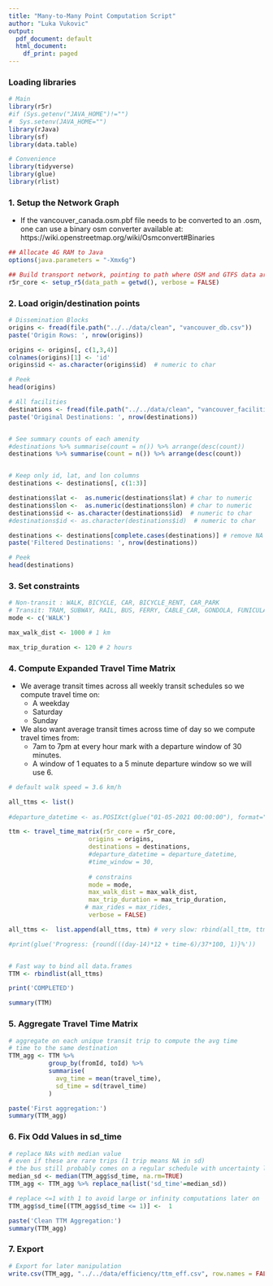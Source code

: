 ```yaml
---
title: "Many-to-Many Point Computation Script"
author: "Luka Vukovic"
output:
  pdf_document: default
  html_document:
    df_print: paged
---
```


### Loading libraries
```r

# Main
library(r5r)
#if (Sys.getenv("JAVA_HOME")!="")
#  Sys.setenv(JAVA_HOME="")
library(rJava)
library(sf)
library(data.table)

# Convenience
library(tidyverse)
library(glue)
library(rlist)

```


### 1. Setup the Network Graph

- If the vancouver_canada.osm.pbf file needs to be converted to an .osm, one can use a binary osm converter available at: https://wiki.openstreetmap.org/wiki/Osmconvert#Binaries

```r
## Allocate 4G RAM to Java
options(java.parameters = "-Xmx6g")

## Build transport network, pointing to path where OSM and GTFS data are located
r5r_core <- setup_r5(data_path = getwd(), verbose = FALSE)
```


### 2. Load origin/destination points

```r

# Dissemination Blocks
origins <- fread(file.path("../../data/clean", "vancouver_db.csv"))
paste('Origin Rows: ', nrow(origins))

origins <- origins[, c(1,3,4)]
colnames(origins)[1] <- 'id'
origins$id <- as.character(origins$id)  # numeric to char

# Peek
head(origins)
```

```r
# All facilities
destinations <- fread(file.path("../../data/clean", "vancouver_facilities_2.csv"))
paste('Original Destinations: ', nrow(destinations))


# See summary counts of each amenity
#destinations %>% summarise(count = n()) %>% arrange(desc(count))
destinations %>% summarise(count = n()) %>% arrange(desc(count))


# Keep only id, lat, and lon columns
destinations <- destinations[, c(1:3)]

destinations$lat <-  as.numeric(destinations$lat) # char to numeric
destinations$lon <-  as.numeric(destinations$lon) # char to numeric
destinations$id <- as.character(destinations$id)  # numeric to char
#destinations$id <- as.character(destinations$id)  # numeric to char

destinations <- destinations[complete.cases(destinations)] # remove NA rows
paste('Filtered Destinations: ', nrow(destinations))

# Peek
head(destinations)

```





### 3. Set constraints

```r
# Non-transit : WALK, BICYCLE, CAR, BICYCLE_RENT, CAR_PARK
# Transit: TRAM, SUBWAY, RAIL, BUS, FERRY, CABLE_CAR, GONDOLA, FUNICULAR
mode <- c('WALK')

max_walk_dist <- 1000 # 1 km

max_trip_duration <- 120 # 2 hours

```


### 4. Compute Expanded Travel Time Matrix

- We average transit times across all weekly transit schedules so we compute travel time on:
  - A weekday
  - Saturday
  - Sunday
- We also want average transit times across time of day so we compute travel times from:
  - 7am to 7pm at every hour mark with a departure window of 30 minutes.
  - A window of 1 equates to a 5 minute departure window so we will use 6.

```r
# default walk speed = 3.6 km/h

all_ttms <- list()
    
#departure_datetime <- as.POSIXct(glue("01-05-2021 00:00:00"), format="%d-%m-%Y %H:%M:%S")

ttm <- travel_time_matrix(r5r_core = r5r_core,
                      origins = origins,
                      destinations = destinations,
                      #departure_datetime = departure_datetime,
                      #time_window = 30,
                      
                      # constrains
                      mode = mode,
                      max_walk_dist = max_walk_dist,
                      max_trip_duration = max_trip_duration,
                     # max_rides = max_rides,
                      verbose = FALSE)

all_ttms <-  list.append(all_ttms, ttm) # very slow: rbind(all_ttm, ttm)

#print(glue('Progress: {round(((day-14)*12 + time-6)/37*100, 1)}%'))


# Fast way to bind all data.frames
TTM <- rbindlist(all_ttms)

print('COMPLETED')

summary(TTM)
```


### 5. Aggregate Travel Time Matrix 

```r
# aggregate on each unique transit trip to compute the avg time
# time to the same destination
TTM_agg <- TTM %>%
           group_by(fromId, toId) %>% 
           summarise(
             avg_time = mean(travel_time), 
             sd_time = sd(travel_time)
           )

paste('First aggregation:')
summary(TTM_agg)

```



### 6. Fix Odd Values in sd_time

```r

# replace NAs with median value
# even if these are rare trips (1 trip means NA in sd)
# the bus still probably comes on a regular schedule with uncertainty like most stops
median_sd <- median(TTM_agg$sd_time, na.rm=TRUE)
TTM_agg <- TTM_agg %>% replace_na(list('sd_time'=median_sd))

# replace <=1 with 1 to avoid large or infinity computations later on
TTM_agg$sd_time[(TTM_agg$sd_time <= 1)] <-  1

paste('Clean TTM Aggregation:')
summary(TTM_agg)
```

### 7. Export
```r
# Export for later manipulation
write.csv(TTM_agg, "../../data/efficiency/ttm_eff.csv", row.names = FALSE)

```

